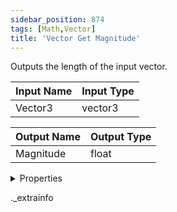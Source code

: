 ```yaml
---
sidebar_position: 874
tags: [Math,Vector]
title: 'Vector Get Magnitude'
---
```


Outputs the length of the input vector.



<IChip uuid="c3b9ba98-6c4a-44c2-9125-043314fba4a6" />

| Input Name | Input Type |
|-----------|-----------|
| Vector3 | vector3 |

| Output Name | Output Type |
|-----------|-----------|
| Magnitude | float |


<details>
  <summary>Properties</summary>
  <div>
    <div>
    <table>
      <thead>
        <tr>
          <th>Room availability:</th>
          <th>Available everywhere</th>
        </tr>
        <tr>
          <th>Is beta required?</th>
          <th>No</th>
        </tr>
        <tr>
          <th>Is this chip a trolling risk?</th>
          <th>No</th>
        </tr>
        <tr>
          <th>Is this chip a role assignment risk?</th>
          <th>No</th>
        </tr>
        <tr>
          <th>Chip UUID</th>
          <th>c3b9ba98-6c4a-44c2-9125-043314fba4a6</th>
        </tr>
      </thead>
    </table>
    </div>
  </div>
</details>

._extrainfo